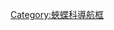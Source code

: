 {{Navbox
|name  = 喙蝶亞科
|title = [[喙蝶亞科]]
|state = {{{state| autocollapse}}}
|listclass = hlist

|above = [[蝴蝶]]⊇[[鳳蝶總科]]⊇[[蛺蝶科]]⊇喙蝶演化支⊇[[喙蝶亞科]]:

|group2 = [[喙蝶屬]]<br />''Libythea''
| group2style = background:; 
|list2  = 
* ''[[Libythea collenettei|L. collenettei]] ''
* [[紫喙蝶]] ''L. geoffroy''
* [[花喙蝶]] ''L. narina''
* [[棒紋喙蝶]] ''L. myrrha''
* [[朴喙蝶]] ''L. celtis''
* ''[[Libythea lepita|L. lepita]] ''
* ''[[Libythea laius|L. laius]] ''
* [[非洲喙蝶]] ''L. labdaca''
* [[琦喙蝶]] ''L. cinyras''

|group3 = [[美喙蝶屬]]<br />''Libytheana''
|list3  = 
* [[卡麗美喙蝶]] ''L. carinenta''
* [[奇紋美喙蝶]] ''L. terena''
* [[魔提婭美喙蝶]] ''L. motya''
* ''[[Libytheana fulvescens|L. fulvescens]] ''
}}<noinclude>

{{collapsible option}}
[[Category:蛺蝶科導航框]]
</noinclude>